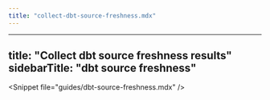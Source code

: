 ```yaml
---
title: "collect-dbt-source-freshness.mdx"
---
```


---
title: "Collect dbt source freshness results"
sidebarTitle: "dbt source freshness"
---

&lt;Snippet file="guides/dbt-source-freshness.mdx" /&gt;